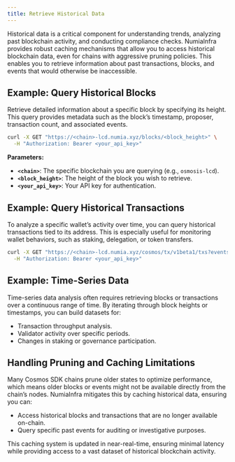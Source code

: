 ```yaml
---
title: Retrieve Historical Data
---
```


Historical data is a critical component for understanding trends, analyzing past blockchain activity, and conducting compliance checks. NumiaInfra provides robust caching mechanisms that allow you to access historical blockchain data, even for chains with aggressive pruning policies. This enables you to retrieve information about past transactions, blocks, and events that would otherwise be inaccessible.

## Example: Query Historical Blocks
Retrieve detailed information about a specific block by specifying its height. This query provides metadata such as the block’s timestamp, proposer, transaction count, and associated events.

```bash
curl -X GET "https://<chain>-lcd.numia.xyz/blocks/<block_height>" \
  -H "Authorization: Bearer <your_api_key>"
```

**Parameters:**
- **`<chain>`**: The specific blockchain you are querying (e.g., `osmosis-lcd`).
- **`<block_height>`**: The height of the block you wish to retrieve.
- **`<your_api_key>`**: Your API key for authentication.

## Example: Query Historical Transactions
To analyze a specific wallet’s activity over time, you can query historical transactions tied to its address. This is especially useful for monitoring wallet behaviors, such as staking, delegation, or token transfers.

```bash
curl -X GET "https://<chain>-lcd.numia.xyz/cosmos/tx/v1beta1/txs?events=message.sender='<wallet_address>'" \
  -H "Authorization: Bearer <your_api_key>"
```

## Example: Time-Series Data
Time-series data analysis often requires retrieving blocks or transactions over a continuous range of time. By iterating through block heights or timestamps, you can build datasets for:

- Transaction throughput analysis.
- Validator activity over specific periods.
- Changes in staking or governance participation.

## Handling Pruning and Caching Limitations
Many Cosmos SDK chains prune older states to optimize performance, which means older blocks or events might not be available directly from the chain’s nodes. NumiaInfra mitigates this by caching historical data, ensuring you can:

- Access historical blocks and transactions that are no longer available on-chain.
- Query specific past events for auditing or investigative purposes.

This caching system is updated in near-real-time, ensuring minimal latency while providing access to a vast dataset of historical blockchain activity.